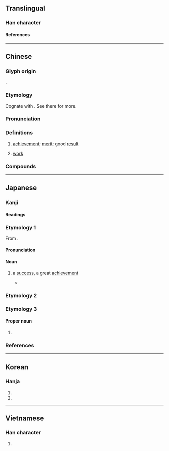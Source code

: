 {{character info}}
==Translingual==
{{stroke order|strokes=5}}

===Han character===
{{Han char|rn=19|rad=力|as=03|sn=5|four=14127|canj=MKS|ids=⿰工力}}

====References====
{{Han ref|kx=0146.110|dkj=02295|dj=0328.060|hdz=10365.080|uh=529F}}

----

==Chinese==
{{zh-forms}}
{{zh-wp}}

===Glyph origin===
{{Han etym}}
{{Han compound|工|力|ls=psc|c1=p|c2=s|t1=labor; work|t2=strength|ls2=ic}}.

===Etymology===
Cognate with {{och-l|工}}. See there for more.

===Pronunciation===
{{zh-pron
|m=gōng
|m-s=
|c=gung1
|c-t=guung1
|g=gung1
|h=pfs=kûng;gd=gung1
|j=gung1
|mb=gó̤ng
|md=gŭng
|mn=ml,jj,zp,tw:kong/kang
|mn_note=kong - literary; kang - vernacular
|mn-t=gong1
|w=1kon
|x=gong1
|mc=y
|oc=y
|ma=Zh-gōng.oga
|cat=n
}}

===Definitions===
{{zh-hanzi}}

# [[achievement]]; [[merit]]; good [[result]]
#: {{zh-x|共 赴 事 功}}
# {{lb|zh|physics}} [[work]]

===Compounds===
{{zh-der|功虧一簣|功能|功夫|事倍功半|一得之功|功架|勞苦功高|幼功|前功盡滅|八功德水|功緻|功均一匡|勞而無功|建功立業|功名利祿|功同賞異|功率表|五堂功課|功名心|功利派|功高|內丹功|功勛|功過參半|功成|功令|彈指神功|大功畢成|功敗垂成|五功:five pillars of Submission|功田|元功|傳播功能|功人功狗|功烈|以功覆過|內功|功牌|功德無量|功在社稷|功過相酬|同功一體|大功|功業|功力悉敵|好事貪功|功利論|功成不居|建功|功流萬世|功人|功臣|匿功|功率|功庸|外丹功|不世之功|厥功甚偉|下功夫|功銘鼎彝|功位|功墮垂成|功夫片|功業彪炳|婦功|功德圓滿|功均柱地|崇德報功|功在漏刻|小功|功能團體|前功|慶功宴|慶功|功不可沒|前功盡廢|坐功|功果|功利主義|恤功|將功折罪|事功|喜功|將功補過|德言容功|德容言功|功垂竹帛|厥功至偉|功成名就|奇功|功用|功效如神|大功告成|商功|功勞|功均天地|建功立事|九功|功就名成|年功俸|年功|慢功|功遂身退|功高望重|功成名遂|功高德重|功罪|居功自傲|尺寸之功|床上功夫|富貴功名|功率比|寸功|奏功|急功近利|功率因數|加功|功成身退|功成名立|妨功害能|功深|好大喜功|功成行滿|功同良相|前功皆棄|女功|功利|天功|功服|多功能廳|做功果|外功|將功折過|功事|功沽|功勞簿|帶罪立功|功致|居功自恃|前功盡棄|將功贖罪|力倍功半|何功之有|急功近名|居功|功曹|事半功倍|功績制|半箭之功|功首|功高不賞|功過|功課表|功課|功績|功狗功人|功狗|功濟宇內|功成利達|功德|功微德薄|功名|功力|功僅補過|做功課|功效|功名富貴|功布|丑表功|徒勞無功|以功贖罪|以功補過|功行圓滿|沒的功夫|武功|爭功諉過|戴罪立功|用功|無功受祿|百戰功高|捍難之功|照功行賞|戰功彪炳|文德武功|成功大學|矜功自伐|成功|殊功勁節|班功行賞|矜功負勝|矜功|日起有功|毛髮之功|積德累功|稱功頌德|戴罪圖功|歌功頌德|有功|汗馬之功|磨功夫|獻功|矜功負氣|矜功伐善|矜功不立|澠池之功|無功而返|神功|白費功夫|矜功恃寵|汗馬功績|成功嶺|田功|爭功|汗馬功勞|治功|無功而祿|敘功|文治武功|樹功揚名|特異功能|戰功|期功|氣功療法|氣功|歸功|歲功|抽功夫|橫草之功|樹功立業|賞功罰罪|費功夫|表功|立功贖罪|蓋世功勛|虛功|膚功|箱底功夫|輕功|論功|鐵頭功|豐功厚利|絲髮之功|考功|苦功|行滿功圓|軍功|豐功懋烈|賞不當功|要功|邀功|門功|霸功|豐功盛烈|迄未成功|荒功好頑|立大功|請功受賞|計日奏功|立功立事|馬到成功|身退功成|肺功能|立功|計功補過|鷹爪功|貪功起釁|行滿功成|計日程功|貪天之功|肝功能|高功|電功率|論功行封|立功名|練功|論功行賞|阿保之功|立功自效|罪以功除|通功易事|面壁功深|豐功偉業|頂上功夫|行成功滿|非常之功|計功受賞|難竟全功|運功|陰功|費日損功|記功|首功|筆下功夫|轉敗為功|農功|花功|起功局|赫赫之功|賣功|賀功|豐功偉績|論功封賞|頭功|計功行賞|計功受爵|聖功|報功|無功|無功不受祿|無功受祿|法輪功|全功}}

----

==Japanese==

===Kanji===
{{ja-kanji|grade=4|rs=力03}}

====Readings====
{{ja-readings
|goon=く
|kanon=こう
|kun=いさお-
}}

===Etymology 1===
{{ja-kanjitab|こう|yomi=o}}
From {{der|ja|ltc|-}} {{ltc-l|功}}.

====Pronunciation====
{{ja-pron|こう|acc=1|acc_ref=DJR}}

====Noun====
{{ja-noun|こう|hhira=こう}}

# a [[success]], a great [[achievement]]
#* {{quote-song|ja|title={{lang|ja|金正日将軍の歌}}|trans-title=Song of General Kim Jong-il}}
#*: {{ja-usex|青き海%原　その'''功'''歌う|^あおき うな%ばら　その '''こう''' うたう|The blue seas sing his [Kim's] '''exploits''' in their songs.}}

===Etymology 2===
{{ja-kanjitab|いさお|yomi=k}}
{{ja-see|いさお}}

===Etymology 3===
{{ja-kanjitab|いさお|yomi=k}}

====Proper noun====
{{ja-pos|いさお|proper}}

# {{given name|ja|male|sort=いさお}}

===References===
<references />

----

==Korean==

===Hanja===
{{ko-hanja|공|공}}

# {{hanja form of|공|[[service]]; [[credit]]; [[meritorious]] [[deed]]}}
# {{hanja form of|공|[[effort]]; [[labor]]; [[elaboration]]}}

----

==Vietnamese==

===Han character===
{{vi-readings|reading=[[công]]|rs=力03}}

# {{rfdef|vi|sort=力03}}